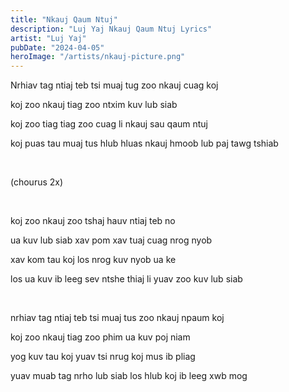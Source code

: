 ```yaml
---
title: "Nkauj Qaum Ntuj"
description: "Luj Yaj Nkauj Qaum Ntuj Lyrics"
artist: "Luj Yaj"
pubDate: "2024-04-05"
heroImage: "/artists/nkauj-picture.png"
---
```


Nrhiav tag ntiaj teb tsi muaj tug zoo nkauj cuag koj

koj zoo nkauj tiag zoo ntxim kuv lub siab

koj zoo tiag tiag zoo cuag li nkauj sau qaum ntuj

koj puas tau muaj tus hlub hluas nkauj hmoob lub paj tawg tshiab

<br />

(chourus 2x)

<br />

koj zoo nkauj zoo tshaj hauv ntiaj teb no

ua kuv lub siab xav pom xav tuaj cuag nrog nyob

xav kom tau koj los nrog kuv nyob ua ke

los ua kuv ib leeg sev ntshe thiaj li yuav zoo kuv lub siab

<br />

nrhiav tag ntiaj teb tsi muaj tus zoo nkauj npaum koj

koj zoo nkauj tiag zoo phim ua kuv poj niam

yog kuv tau koj yuav tsi nrug koj mus ib pliag

yuav muab tag nrho lub siab los hlub koj ib leeg xwb mog
